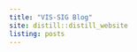 ```yaml
---
title: "VIS-SIG Blog"
site: distill::distill_website
listing: posts
---
```

<!-- library(distill); create_post("Wonderful Wednesdays February 2021") -->